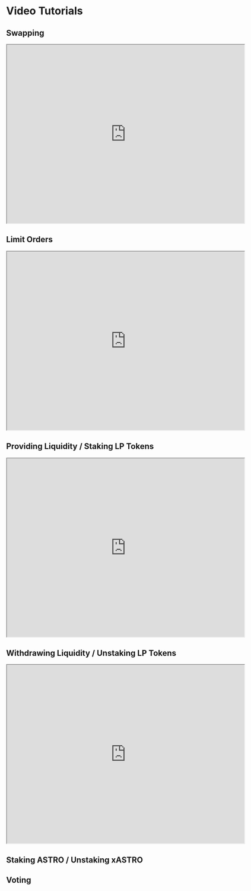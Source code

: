 # Video Tutorials

## Swapping 

<iframe
  src="https://drive.google.com/file/d/1o9e3eUzJ-Ae57P-8woIIMC8xQj8hcRJi/preview"
  width="640"
  height="480"
  allow="autoplay"
></iframe>

## Limit Orders

<iframe
  src="https://drive.google.com/file/d/1MJ8-R3CjaE8mCz0qnOrNsB8R2xDug3ia/preview"
  width="640"
  height="480"
  allow="autoplay"
></iframe>

## Providing Liquidity / Staking LP Tokens 

<iframe
  src="https://drive.google.com/file/d/10RLjoU0EKMb5WFV2k_JyqUfUyiP3UAbY/preview"
  width="640"
  height="480"
  allow="autoplay"
></iframe>

## Withdrawing Liquidity / Unstaking LP Tokens 

<iframe
  src="https://drive.google.com/file/d/1N4M4tHXCEPmXlcBcEo8oxLI1mNKvF73E/preview"
  width="640"
  height="480"
  allow="autoplay"
></iframe>

## Staking ASTRO / Unstaking xASTRO

## Voting 
